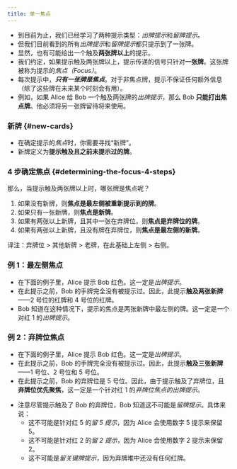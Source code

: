 ```yaml
---
title: 单一焦点
---
```



<BeginnersGuideProgress id="single-card-focus" />

- 到目前为止，我们已经学习了两种提示类型：*出牌提示*和*留牌提示*。
- 但我们目前看到的所有*出牌提示*和*留牌提示*都只提示到了一张牌。
- 显然，也有可能给出一个触及**两张牌以上**的提示。
- 我们约定，如果提示触及两张牌以上，提示传递的信号只针对**一张牌**。这张牌被称为提示的*焦点（Focus）*。
- 每次提示中，<Em>**只有一张牌是焦点**</Em>。对于非焦点牌，提示不保证任何额外信息（除了这些牌在未来某个时刻会有用）。
- 例如，如果 Alice 给 Bob 一个触及两张牌的*出牌提示*，那么 Bob **只能打出焦点牌**。他必须将另一张牌留待将来使用。

### 新牌 \{#new-cards\}

- 在确定提示的*焦点*时，你需要寻找“新牌”。
- 新牌定义为**提示触及且之前未提示过的牌**。

### 4 步确定焦点 \{#determining-the-focus-4-steps\}

那么，当提示触及两张牌以上时，哪张牌是焦点呢？

1. 如果没有新牌，则**焦点是最左侧被重新提示到的牌**。
1. 如果只有一张新牌，则**焦点是新牌**。
1. 如果有两张以上新牌，且其中一张在弃牌位，则**焦点是弃牌位的牌**。
1. 如果有两张以上新牌，且没有牌在弃牌位，则**焦点是最左侧的新牌**。

译注：弃牌位 > 其他新牌 > 老牌，在此基础上左侧 > 右侧。

### 例 1：最左侧焦点

- 在下面的例子里，Alice 提示 Bob 红色。这一定是*出牌提示*。
- 在此提示之前，Bob 的手牌完全没有被提示过。因此，此提示**触及两张新牌**——2 号位的红牌和 4 号位的红牌。
- Bob 知道在这种情况下，提示的焦点是两张新牌中最左侧的牌。这一定是一个对红 1 的*出牌提示*。

<LeftMostFocus />

### 例 2：弃牌位焦点

- 在下面的例子里，Alice 提示 Bob 红色。这一定是*出牌提示*。
- 在此提示之前，Bob 的手牌完全没有被提示过。因此，此提示**触及三张新牌**——1 号位、2 号位和 5 号位。
- 在此提示之前，Bob 的弃牌位是 5 号位。因此，由于提示触及了弃牌位，且**弃牌位优先聚焦**，这一定是一个针对红 1 的*弃牌位焦点的出牌提示*。

<ChopFocus />

- 注意尽管提示触及了 Bob 的弃牌位，Bob 知道这不可能是*留牌提示*。具体来说：
  - 这不可能是针对红 5 的*留 5 提示*，因为 Alice 会使用数字 5 提示来保留 5。
  - 这不可能是针对红 2 的*留 2 提示*，因为 Alice 会使用数字 2 提示来保留 2。
  - 这不可能是*留关键牌提示*，因为弃牌堆中还没有任何红牌。
